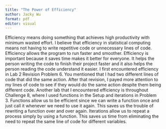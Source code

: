 ```yaml
---
title: "The Power of Efficiency"
author: Jacky Wu
format: pdf
editor: visual
---
```


Efficiency means doing something that achieves high productivity with minimum wasted effort. I believe that efficiency in statistical computing means not having to write repetitive code or unnecessary lines of code. Efficiency allows the program to run faster and smoother. Efficiency is important because it saves time makes it better for everyone. It helps the person writing the code to finish their project faster and it also helps the person reading the code understand it easier. I first encountered efficiency in Lab 2 Revision Problem 6. You mentioned that I had two different lines of code that did the same action. After that revision, I payed more attention to my lines of code to see if they would do the same action despite them being different code. Another lab that I encountered efficiency is throughout Challenge 8, where I used functions in the Setup and iterations in Problem 3. Functions allow us to be efficient since we can write a function once and just call it whenever we need to use it again. This saves us the trouble of rewriting a function over and over again. Iterations allow us to repeat a process simply by using a function. This saves us time from eliminating the need to repeat the same line of code for different variables.
